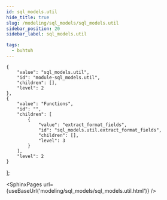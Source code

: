 ```yaml
---
id: sql_models.util
hide_title: true
slug: /modeling/sql_models/sql_models.util
sidebar_position: 20
sidebar_label: sql_models.util

tags:
  - buhtuh
---
```


    {
        "value": "sql_models.util",
        "id": "module-sql_models.util",
        "children": [],
        "level": 2
    },
    {
        "value": "Functions",
        "id": "",
        "children": [
            {
                "value": "extract_format_fields",
                "id": "sql_models.util.extract_format_fields",
                "children": [],
                "level": 3
            }
        ],
        "level": 2
    }
];




<SphinxPages url={useBaseUrl('modeling/sql_models/sql_models.util.html')} />
